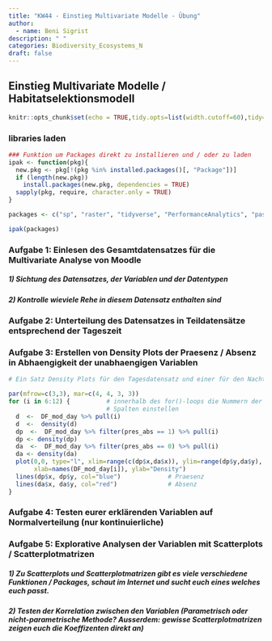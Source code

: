 ```yaml
---
title: "KW44 - Einstieg Multivariate Modelle - Übung"
author:
  - name: Beni Sigrist
description: " "  
categories: Biodiversity_Ecosystems_N
draft: false
---
```


## Einstieg Multivariate Modelle / Habitatselektionsmodell

```r
knitr::opts_chunk$set(echo = TRUE,tidy.opts=list(width.cutoff=60),tidy=TRUE)
```

### libraries laden

```r
### Funktion um Packages direkt zu installieren und / oder zu laden
ipak <- function(pkg){
  new.pkg <- pkg[!(pkg %in% installed.packages()[, "Package"])]
  if (length(new.pkg)) 
    install.packages(new.pkg, dependencies = TRUE)
  sapply(pkg, require, character.only = TRUE)
}

packages <- c("sp", "raster", "tidyverse", "PerformanceAnalytics", "pastecs", "car")

ipak(packages)
```

### Aufgabe 1: Einlesen des Gesamtdatensatzes für die Multivariate Analyse von Moodle
##### 1) Sichtung des Datensatzes, der Variablen und der Datentypen
##### 2) Kontrolle wieviele Rehe in diesem Datensatz enthalten sind

### Aufgabe 2: Unterteilung des Datensatzes in Teildatensätze entsprechend der Tageszeit 

### Aufgabe 3: Erstellen von Density Plots der Praesenz / Absenz in Abhaengigkeit der unabhaengigen Variablen

```r
# Ein Satz Density Plots für den Tagesdatensatz und einer für den Nachtdatensatz 

par(mfrow=c(3,3), mar=c(4, 4, 3, 3))
for (i in 6:12) {          # innerhalb des for()-loops die Nummern der gewuenschten 
                           # Spalten einstellen
  d  <-  DF_mod_day %>% pull(i)
  d  <-  density(d)
  dp  <-  DF_mod_day %>% filter(pres_abs == 1) %>% pull(i)
  dp <- density(dp)
  da  <-  DF_mod_day %>% filter(pres_abs == 0) %>% pull(i)
  da <- density(da)
  plot(0,0, type="l", xlim=range(c(dp$x,da$x)), ylim=range(dp$y,da$y), 
       xlab=names(DF_mod_day[i]), ylab="Density")
  lines(dp$x, dp$y, col="blue")             # Praesenz
  lines(da$x, da$y, col="red")              # Absenz
}
```

### Aufgabe 4: Testen eurer erklärenden Variablen auf Normalverteilung (nur kontinuierliche) 

### Aufgabe 5: Explorative Analysen der Variablen mit Scatterplots / Scatterplotmatrizen 
##### 1) Zu Scatterplots und Scatterplotmatrizen gibt es viele verschiedene Funktionen / Packages, schaut im Internet und sucht euch eines welches euch passt.
##### 2) Testen der Korrelation zwischen den Variablen (Parametrisch oder nicht-parametrische Methode? Ausserdem: gewisse Scatterplotmatrizen zeigen euch die Koeffizenten direkt an)
